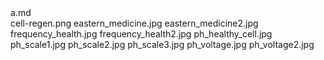     
<div className="w-full md:max-w-[80rem] float-right italic">
	<MD_a_md />
	a.md
</div>
<PopImage className="w-full sm:max-w-[50vw] md:max-w-md float-right sm:m-1 sm:ml-4" src={PNG_cell_regen_png} width={384} alt="cell-regen.png">
	cell-regen.png
</PopImage>
<PopImage className="w-full sm:max-w-[50vw] md:max-w-md float-left sm:m-1 sm:mr-4" src={JPG_eastern_medicine_jpg} width={384} alt="eastern_medicine.jpg">
	eastern_medicine.jpg
</PopImage>
<PopImage className="w-full sm:max-w-[50vw] md:max-w-md float-right sm:m-1 sm:ml-4" src={JPG_eastern_medicine2_jpg} width={384} alt="eastern_medicine2.jpg">
	eastern_medicine2.jpg
</PopImage>
<PopImage className="w-full sm:max-w-[50vw] md:max-w-md float-left sm:m-1 sm:mr-4" src={JPG_frequency_health_jpg} width={384} alt="frequency_health.jpg">
	frequency_health.jpg
</PopImage>
<PopImage className="w-full sm:max-w-[50vw] md:max-w-md float-right sm:m-1 sm:ml-4" src={JPG_frequency_health2_jpg} width={384} alt="frequency_health2.jpg">
	frequency_health2.jpg
</PopImage>
<PopImage className="w-full sm:max-w-[50vw] md:max-w-md float-left sm:m-1 sm:mr-4" src={JPG_ph_healthy_cell_jpg} width={384} alt="ph_healthy_cell.jpg">
	ph_healthy_cell.jpg
</PopImage>
<PopImage className="w-full sm:max-w-[50vw] md:max-w-md float-right sm:m-1 sm:ml-4" src={JPG_ph_scale1_jpg} width={384} alt="ph_scale1.jpg">
	ph_scale1.jpg
</PopImage>
<PopImage className="w-full sm:max-w-[50vw] md:max-w-md float-left sm:m-1 sm:mr-4" src={JPG_ph_scale2_jpg} width={384} alt="ph_scale2.jpg">
	ph_scale2.jpg
</PopImage>
<PopImage className="w-full sm:max-w-[50vw] md:max-w-md float-right sm:m-1 sm:ml-4" src={JPG_ph_scale3_jpg} width={384} alt="ph_scale3.jpg">
	ph_scale3.jpg
</PopImage>
<PopImage className="w-full sm:max-w-[50vw] md:max-w-md float-left sm:m-1 sm:mr-4" src={JPG_ph_voltage_jpg} width={384} alt="ph_voltage.jpg">
	ph_voltage.jpg
</PopImage>
<PopImage className="w-full sm:max-w-[50vw] md:max-w-md float-right sm:m-1 sm:ml-4" src={JPG_ph_voltage2_jpg} width={384} alt="ph_voltage2.jpg">
	ph_voltage2.jpg
</PopImage>
